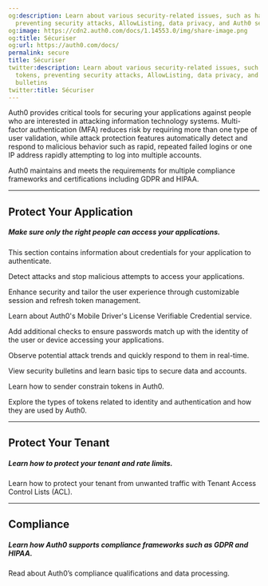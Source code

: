 ```yaml
---
og:description: Learn about various security-related issues, such as handling tokens,
  preventing security attacks, AllowListing, data privacy, and Auth0 security bulletins
og:image: https://cdn2.auth0.com/docs/1.14553.0/img/share-image.png
og:title: Sécuriser
og:url: https://auth0.com/docs/
permalink: secure
title: Sécuriser
twitter:description: Learn about various security-related issues, such as handling
  tokens, preventing security attacks, AllowListing, data privacy, and Auth0 security
  bulletins
twitter:title: Sécuriser
---
```



<AuthDocsPipeline activeId="secure"/>

Auth0 provides critical tools for securing your applications against people who are interested in attacking information technology systems. Multi-factor authentication (MFA) reduces risk by requiring more than one type of user validation, while attack protection features automatically detect and respond to malicious behavior such as rapid, repeated failed logins or one IP address rapidly attempting to log into multiple accounts.

Auth0 maintains and meets the requirements for multiple compliance frameworks and certifications including GDPR and HIPAA.

---

## Protect Your Application

##### Make sure only the right people can access your applications.

<Card title="Application Credentials" href="/docs/secure/application-credentials">

This section contains information about credentials for your application to authenticate.

</Card><Card title="Attack Protection" href="/docs/secure/attack-protection">

Detect attacks and stop malicious attempts to access your applications.

</Card><Card title="Continuous Session Protection" href="/docs/secure/continuous-session-protection">

Enhance security and tailor the user experience through customizable session and refresh token management.

</Card><Card title="Auth0’s Mobile Driver's License Verification Service" href="/docs/secure/mdl-verification">

Learn about Auth0's Mobile Driver's License Verifiable Credential service.

</Card><Card title="Multi-Factor Authentication" href="/docs/secure/multi-factor-authentication">

Add additional checks to ensure passwords match up with the identity of the user or device accessing your applications.

</Card><Card title="Security Center" href="/docs/secure/security-center">

Observe potential attack trends and quickly respond to them in real-time.

</Card><Card title="Security Guidance" href="/docs/secure/security-guidance">

View security bulletins and learn basic tips to secure data and accounts.

</Card><Card title="Sender Constraining" href="/docs/secure/sender-constraining">

Learn how to sender constrain tokens in Auth0.

</Card><Card title="Tokens" href="/docs/secure/tokens">

Explore the types of tokens related to identity and authentication and how they are used by Auth0.

</Card>

---

## Protect Your Tenant

##### Learn how to protect your tenant and rate limits.

<Card title="Tenant Access Control List" href="/docs/secure/tenant-access-control-list">

Learn how to protect your tenant from unwanted traffic with Tenant Access Control Lists (ACL).

</Card>

---

## Compliance

##### Learn how Auth0 supports compliance frameworks such as GDPR and HIPAA.

<Card title="Data Privacy and Compliance" href="/docs/secure/data-privacy-and-compliance">

Read about Auth0’s compliance qualifications and data processing.

</Card>